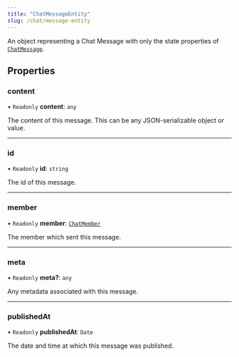 ```yaml
---
title: "ChatMessageEntity"
slug: /chat/message-entity
---
```


An object representing a Chat Message with only the state properties of [`ChatMessage`](/sdks/browser-sdk/chat/message).

## Properties

### content

• `Readonly` **content**: `any`

The content of this message. This can be any JSON-serializable object or value.

---

### id

• `Readonly` **id**: `string`

The id of this message.

---

### member

• `Readonly` **member**: [`ChatMember`](/sdks/browser-sdk/chat/member)

The member which sent this message.

---

### meta

• `Readonly` **meta?**: `any`

Any metadata associated with this message.

---

### publishedAt

• `Readonly` **publishedAt**: `Date`

The date and time at which this message was published.
